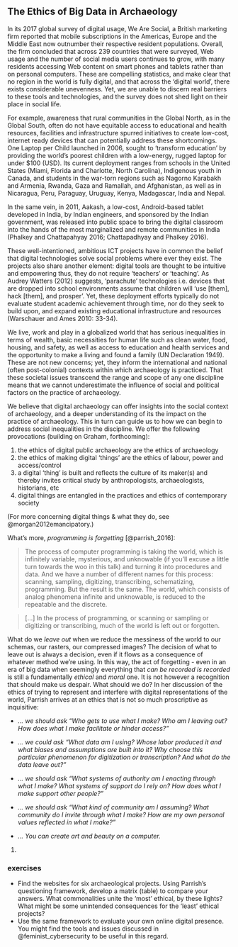 ## The Ethics of Big Data in Archaeology 

In its 2017 global survey of digital usage, We Are Social, a British marketing firm reported that mobile subscriptions in the Americas, Europe and the Middle East now outnumber their respective resident populations. Overall, the firm concluded that across 239 countries that were surveyed, Web usage and the number of social media users continues to grow, with many residents accessing Web content on smart phones and tablets rather than on personal computers. These are compelling statistics, and make clear that no region in the world is fully digital, and that across the ‘digital world’, there exists considerable unevenness. Yet, we are unable to discern real barriers to these tools and technologies, and the survey does not shed light on their place in social life.

For example, awareness that rural communities in the Global North, as in the Global South, often do not have equitable access to educational and health resources, facilities and infrastructure spurred initiatives to create low-cost, internet ready devices that can potentially address these shortcomings. One Laptop per Child launched in 2006, sought to ‘transform education’ by providing the world’s poorest children with a low-energy, rugged laptop for under $100 (USD). Its current deployment ranges from schools in the United States (Miami, Florida and Charlotte, North Carolina), Indigenous youth in Canada, and students in the war-torn regions such as Nagorno Karabakh and Armenia, Rwanda, Gaza and Ramallah, and Afghanistan, as well as in Nicaragua, Peru, Paraguay, Uruguay, Kenya, Madagascar, India and Nepal. 

In the same vein, in 2011, Aakash, a low-cost, Android-based tablet developed in India, by Indian engineers, and sponsored by the Indian government, was released into public space to bring the digital classroom into the hands of the most marginalized and remote communities in India (Phalkey and Chattapahyay 2016; Chattapadhyay and Phalkey 2016). 

These well-intentioned, ambitious ICT projects have in common the belief that digital technologies solve social problems where ever they exist. The projects also share another element: digital tools are thought to be intuitive and empowering thus, they do not require ‘teachers’ or ‘teaching’. As Audrey Watters (2012) suggests, ‘parachute’ technologies i.e. devices that are dropped into school environments assume that children will ‘use [them], hack [them], and prosper’. Yet, these deployment efforts typically do not evaluate student academic achievement through time, nor do they seek to build upon, and expand existing educational infrastructure and resources (Warschauer and Ames 2010: 33-34).

We live, work and play in a globalized world that has serious inequalities in terms of wealth, basic necessities for human life such as clean water, food, housing, and safety, as well as access to education and health services and the opportunity to make a living and found a family (UN Declaration 1949). These are not new concerns; yet, they inform the international and national (often post-colonial) contexts within which archaeology is practiced. That these societal issues transcend the range and scope of any one discipline means that we cannot underestimate the influence of social and political factors on the practice of archaeology.

We believe that digital archaeology can offer insights into the social context of archaeology, and a deeper understanding of its the impact on the practice of archaeology. This in turn can guide us to how we can begin to address social inequalities in the discipline. We offer the following provocations (building on Graham, forthcoming):
 
1) the ethics of digital public archaeology are the ethics of archaeology
2) the ethics of making digital ‘things’ are the ethics of labour, power and access/control
3) a digital ‘thing’ is built and reflects the culture of its maker(s) and thereby invites critical study by anthropologists, archaeologists, historians, etc
4) digital things are entangled in the practices and ethics of contemporary society

(For more concerning digital things & what they do, see @morgan2012emancipatory.)

What's more, _programming is forgetting_ [@parrish_2016]:

> The process of computer programming is taking the world, which is infinitely variable, mysterious, and unknowable (if you’ll excuse a little turn towards the woo in this talk) and turning it into procedures and data. And we have a number of different names for this process: scanning, sampling, digitizing, transcribing, schematizing, programming. But the result is the same. The world, which consists of analog phenomena infinite and unknowable, is reduced to the repeatable and the discrete.

> [...] In the process of programming, or scanning or sampling or digitizing or transcribing, much of the world is left out or forgotten.

What do we _leave out_ when we reduce the messiness of the world to our schemas, our rasters, our compressed images? The decision of what to leave out is always a decision, even if it flows as a consequence of whatever method we're using. In this way, the act of forgetting - even in an era of big data when seemingly everything that _can be recorded is recorded_ is still a fundamentally _ethical_ and _moral_ one. It is not however a recognition that should make us despair. What should we do? In her discussion of the ethics of trying to represent and interfere with digital representations of the world, Parrish arrives at an ethics that is not so much proscriptive as inquisitive:


+ _... we should ask “Who gets to use what I make? Who am I leaving out? How does what I make facilitate or hinder access?”_

+ _... we could ask “What data am I using? Whose labor produced it and what biases and assumptions are built into it? Why choose this particular phenomenon for digitization or transcription? And what do the data leave out?”_

+ _... we should ask “What systems of authority am I enacting through what I make? What systems of support do I rely on? How does what I make support other people?”_

+ _... we should ask “What kind of community am I assuming? What community do I invite through what I make? How are my own personal values reflected in what I make?”_

+ _... You can create art and beauty on a computer._

@parrish_2016.


### exercises

- Find the websites for six archaeological projects. Using Parrish's questioning framework, develop a matrix (table) to compare your answers. What commonalities unite the 'most' ethical, by these lights? What might be some unintended consequences for the 'least' ethical projects?
- Use the same framework to evaluate your own online digital presence. You might find the tools and issues discussed in @feminist_cybersecurity to be useful in this regard.
